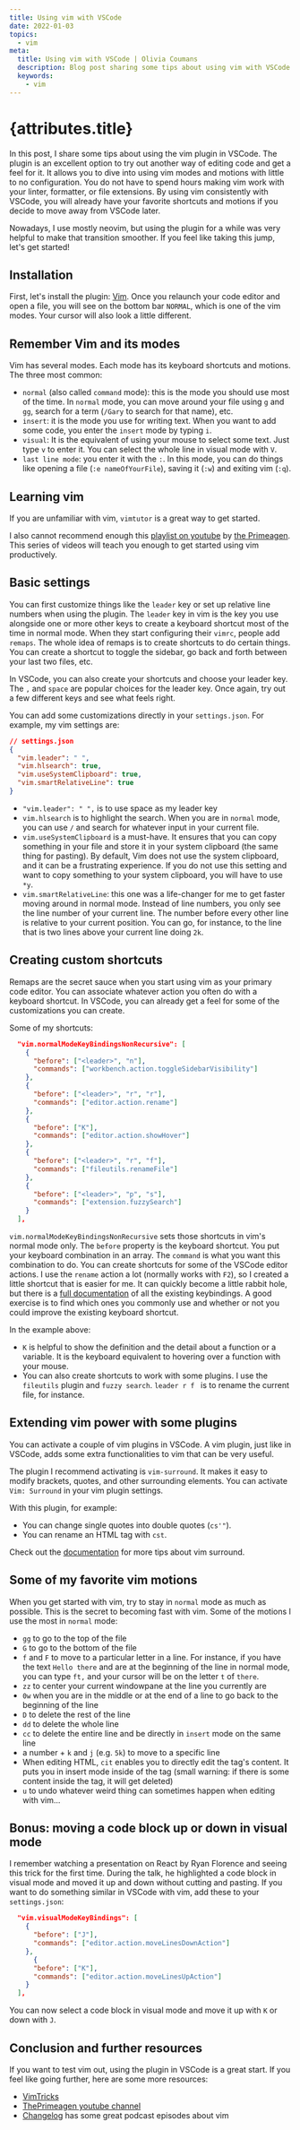 ```yaml
---
title: Using vim with VSCode
date: 2022-01-03
topics:
  - vim
meta:
  title: Using vim with VSCode | Olivia Coumans
  description: Blog post sharing some tips about using vim with VSCode
  keywords:
    - vim
---
```



<h1 className="heading-post">{attributes.title}</h1>

<DateTime date={attributes.date} />

In this post, I share some tips about using the vim plugin in VSCode. The plugin is an excellent option to try out another way of editing code and get a feel for it. It allows you to dive into using vim modes and motions with little to no configuration. You do not have to spend hours making vim work with your linter, formatter, or file extensions. By using vim consistently with VSCode, you will already have your favorite shortcuts and motions if you decide to move away from VSCode later.

Nowadays, I use mostly neovim, but using the plugin for a while was very helpful to make that transition smoother. If you feel like taking this jump, let's get started!

## Installation

First, let's install the plugin: [Vim](https://marketplace.visualstudio.com/items?itemName=vscodevim.vim). Once you relaunch your code editor and open a file, you will see on the bottom bar `NORMAL`, which is one of the vim modes. Your cursor will also look a little different.

## Remember Vim and its modes

Vim has several modes. Each mode has its keyboard shortcuts and motions. The three most common:

- `normal` (also called `command` mode): this is the mode you should use most of the time. In `normal` mode, you can move around your file using `g` and `gg`, search for a term (`/Gary` to search for that name), etc.
- `insert`: it is the mode you use for writing text. When you want to add some code, you enter the `insert` mode by typing `i`.
- `visual`: It is the equivalent of using your mouse to select some text. Just type `v` to enter it. You can select the whole line in visual mode with `V`.
- `last line mode`: you enter it with the `:`. In this mode, you can do things like opening a file (`:e nameOfYourFile`), saving it (`:w`) and exiting vim (`:q`).

## Learning vim

If you are unfamiliar with vim, `vimtutor` is a great way to get started.

I also cannot recommend enough this [playlist on youtube](https://www.youtube.com/playlist?list=PLm323Lc7iSW_wuxqmKx_xxNtJC_hJbQ7R) by [the Primeagen](https://twitter.com/ThePrimeagen). This series of videos will teach you enough to get started using vim productively.

## Basic settings

You can first customize things like the `leader` key or set up relative line numbers when using the plugin. The `leader` key in vim is the key you use alongside one or more other keys to create a keyboard shortcut most of the time in normal mode. When they start configuring their `vimrc`, people add `remaps`. The whole idea of remaps is to create shortcuts to do certain things. You can create a shortcut to toggle the sidebar, go back and forth between your last two files, etc.

In VSCode, you can also create your shortcuts and choose your leader key. The `,` and `space` are popular choices for the leader key. Once again, try out a few different keys and see what feels right.

You can add some customizations directly in your `settings.json`. For example, my vim settings are:

```json
// settings.json
{
  "vim.leader": " ",
  "vim.hlsearch": true,
  "vim.useSystemClipboard": true,
  "vim.smartRelativeLine": true
}
```

- `"vim.leader": " ",` is to use space as my leader key
- `vim.hlsearch` is to highlight the search. When you are in `normal` mode, you can use `/` and search for whatever input in your current file.
- `vim.useSystemClipboard` is a must-have. It ensures that you can copy something in your file and store it in your system clipboard (the same thing for pasting). By default, Vim does not use the system clipboard, and it can be a frustrating experience. If you do not use this setting and want to copy something to your system clipboard, you will have to use `*y`.
- `vim.smartRelativeLine`: this one was a life-changer for me to get faster moving around in normal mode. Instead of line numbers, you only see the line number of your current line. The number before every other line is relative to your current position. You can go, for instance, to the line that is two lines above your current line doing `2k`.

## Creating custom shortcuts

Remaps are the secret sauce when you start using vim as your primary code editor. You can associate whatever action you often do with a keyboard shortcut. In VSCode, you can already get a feel for some of the customizations you can create.

Some of my shortcuts:

```json
  "vim.normalModeKeyBindingsNonRecursive": [
    {
      "before": ["<leader>", "n"],
      "commands": ["workbench.action.toggleSidebarVisibility"]
    },
    {
      "before": ["<leader>", "r", "r"],
      "commands": ["editor.action.rename"]
    },
    {
      "before": ["K"],
      "commands": ["editor.action.showHover"]
    },
    {
      "before": ["<leader>", "r", "f"],
      "commands": ["fileutils.renameFile"]
    },
    {
      "before": ["<leader>", "p", "s"],
      "commands": ["extension.fuzzySearch"]
    }
  ],
```

`vim.normalModeKeyBindingsNonRecursive` sets those shortcuts in vim's normal mode only. The `before` property is the keyboard shortcut. You put your keyboard combination in an array. The `command` is what you want this combination to do. You can create shortcuts for some of the VSCode editor actions. I use the `rename` action a lot (normally works with `F2`), so I created a little shortcut that is easier for me. It can quickly become a little rabbit hole, but there is a [full documentation](https://code.visualstudio.com/docs/getstarted/keybindings) of all the existing keybindings. A good exercise is to find which ones you commonly use and whether or not you could improve the existing keyboard shortcut.

In the example above:

- `K` is helpful to show the definition and the detail about a function or a variable. It is the keyboard equivalent to hovering over a function with your mouse.
- You can also create shortcuts to work with some plugins. I use the `fileutils` plugin and `fuzzy search`. `leader r f ` is to rename the current file, for instance.

## Extending vim power with some plugins

You can activate a couple of vim plugins in VSCode. A vim plugin, just like in VSCode, adds some extra functionalities to vim that can be very useful.

The plugin I recommend activating is `vim-surround`. It makes it easy to modify brackets, quotes, and other surrounding elements. You can activate `Vim: Surround` in your vim plugin settings.

With this plugin, for example:

- You can change single quotes into double quotes (`cs'"`).
- You can rename an HTML tag with `cst`.

Check out the [documentation](https://github.com/tpope/vim-surround) for more tips about vim surround.

## Some of my favorite vim motions

When you get started with vim, try to stay in `normal` mode as much as possible. This is the secret to becoming fast with vim. Some of the motions I use the most in `normal` mode:

- `gg` to go to the top of the file
- `G` to go to the bottom of the file
- `f` and `F` to move to a particular letter in a line. For instance, if you have the text `Hello there` and are at the beginning of the line in normal mode, you can type `ft,` and your cursor will be on the letter `t` of `there`.
- `zz` to center your current windowpane at the line you currently are
- `0w` when you are in the middle or at the end of a line to go back to the beginning of the line
- `D` to delete the rest of the line
- `dd` to delete the whole line
- `cc` to delete the entire line and be directly in `insert` mode on the same line
- a number + `k` and `j` (e.g. `5k`) to move to a specific line
- When editing HTML, `cit` enables you to directly edit the tag's content. It puts you in insert mode inside of the tag (small warning: if there is some content inside the tag, it will get deleted)
- `u` to undo whatever weird thing can sometimes happen when editing with vim...

## Bonus: moving a code block up or down in visual mode

I remember watching a presentation on React by Ryan Florence and seeing this trick for the first time. During the talk, he highlighted a code block in visual mode and moved it up and down without cutting and pasting. If you want to do something similar in VSCode with vim, add these to your `settings.json`:

```json
  "vim.visualModeKeyBindings": [
    {
      "before": ["J"],
      "commands": ["editor.action.moveLinesDownAction"]
    },
	  {
      "before": ["K"],
      "commands": ["editor.action.moveLinesUpAction"]
    }
  ],
```

You can now select a code block in visual mode and move it up with `K` or down with `J`.

## Conclusion and further resources

If you want to test vim out, using the plugin in VSCode is a great start. If you feel like going further, here are some more resources:

- [VimTricks](https://vimtricks.com/)
- [ThePrimeagen youtube channel](https://www.youtube.com/c/ThePrimeagen)
- [Changelog](https://changelog.com/podcast) has some great podcast episodes about vim
